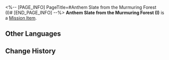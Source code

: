 <%-- [PAGE_INFO]
PageTitle=#Anthem Slate from the Murmuring Forest (I)#
[END_PAGE_INFO] --%>
{{Item Infobox
|id          = 150065
|image       = Item Anthem Slate from the Murmuring Forest (I).png{{subst:void|<!--$UPLOAD:<<SpriteOutput/ItemFigures/150065.png>-<Item Anthem Slate from the Murmuring Forest (I).png>-<Item Icons>>-->}}
|type        = Mission Item
|invCategory = Missions
|rarity      = 3
|effect      = 
|description = A tablet inscribed with hymns and other writings, prophesying towards the end. It is said that within these fragments lies a secret so profound that it longs to be uncovered.
}}
{{Description|''"Prophecies never carry their message in plain words." &mdash; Anonymous Priest''}}
'''Anthem Slate from the Murmuring Forest (I)''' is a [[Mission Item]].

==Other Languages==
{{Other Languages
|en   = Anthem Slate from the Murmuring Forest (I)
|zhs  = 「呓语密林」的颂言石板（其一）
|zht  = 「囈語密林」的頌言石板（其一）
|ja   = 「囁きの密林」の頌歌石板（その1）
|ko   = 「잠꼬대의 밀림」의 송가 석판 (1)
|es   = Losa con himno del Bosque Susurrante&nbsp;(I)
|fr   = Tablette prophétique du Bois des murmures (I)
|ru   = Скрижаль оды Бормочущих зарослей I
|th   = แผ่นหินสดุดีใน "ป่าแห่งวจนะ" (I)
|vi   = Phiến Đá Ca Tụng "Rừng Cây Thầm Thì" 1
|de   = Hymnentafel aus dem Murmelnden Wald (I)
|id   = Prasasti Ode "Hutan Bisikan" 1
|pt   = Tabuleta do Hino Profético da Floresta do Murmúrio (I)
}}

==Change History==
{{Change History|3.1}}